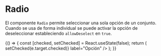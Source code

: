 
<Meta title="Atoms/Radio" of={Radio} />

# Radio

El componente `Radio` permite seleccionar una sola opción de un conjunto.
Cuando se usa de forma individual se puede activar la opción de deseleccionar
estableciendo `allowDeselect` en `true`.

<Canvas>
  <Story name="Ejemplo">
    {() => {
      const [checked, setChecked] = React.useState(false);
      return (
        <Radio
          allowDeselect
          checked={checked}
          onChange={(e) => setChecked(e.target.checked)}
          label="Opción"
        />
      );
    }}
  </Story>
</Canvas>

<ArgsTable of={Radio} />
